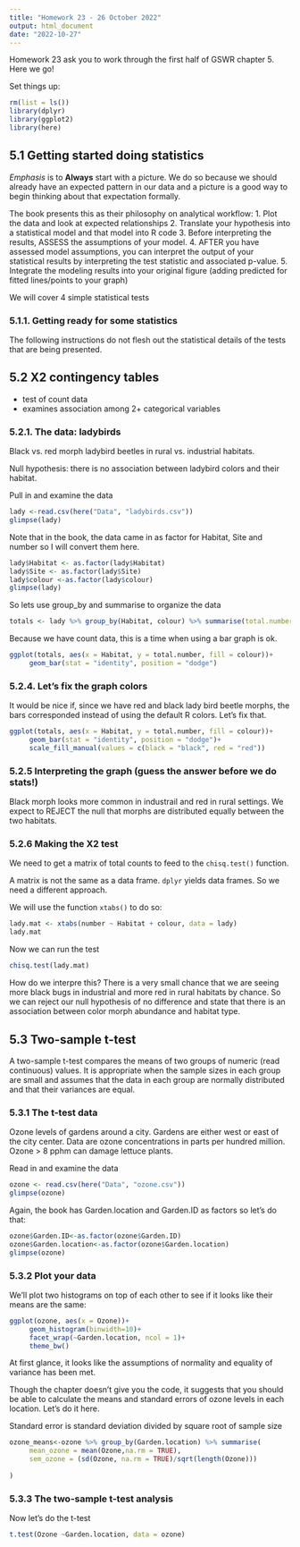 ```yaml
---
title: "Homework 23 - 26 October 2022"
output: html_document
date: "2022-10-27"
---
```


Homework 23 ask you to work through the first half of GSWR chapter 5. Here we go!

Set things up:
```r
rm(list = ls())
library(dplyr)
library(ggplot2)
library(here)
```

## 5.1 Getting started doing statistics

*Emphasis* is to **Always** start with a picture. We do so because we should already have an expected pattern in our data and a picture is a good way to begin thinking about that expectation formally.

The book presents this as their philosophy on analytical workflow:
1. Plot the data and look at expected relationships
2. Translate your hypothesis into a statistical model and that model into R code
3. Before interpreting the results, ASSESS the assumptions of your model.
4. AFTER you have assessed model assumptions, you can interpret the output of your statistical results by interpreting the test statistic and associated p-value.
5. Integrate the modeling results into your original figure (adding predicted for fitted lines/points to your graph)

We will cover 4 simple statistical tests

### 5.1.1. Getting ready for some statistics
The following instructions do not flesh out the statistical details of the tests that are being presented.

## 5.2 X2 contingency tables
- test of count data
- examines association among 2+ categorical variables

### 5.2.1. The data: ladybirds
Black vs. red morph ladybird beetles in rural vs. industrial habitats.

Null hypothesis: there is no association between ladybird colors and their habitat. 

Pull in and examine the data

```r
lady <-read.csv(here("Data", "ladybirds.csv"))
glimpse(lady)
```

Note that in the book, the data came in as factor for Habitat, Site and number so I will convert them here.

```r
lady$Habitat <- as.factor(lady$Habitat)
lady$Site <- as.factor(lady$Site)
lady$colour <-as.factor(lady$colour)
glimpse(lady)
```

So lets use group_by and summarise to organize the data

```r
totals <- lady %>% group_by(Habitat, colour) %>% summarise(total.number = sum(number))
```

Because we have count data, this is a time when using a bar graph is ok.

```r
ggplot(totals, aes(x = Habitat, y = total.number, fill = colour))+
     geom_bar(stat = "identity", position = "dodge")
```
### 5.2.4. Let's fix the graph colors
It would be nice if, since we have red and black lady bird beetle morphs, the bars corresponded instead of using the default R colors. Let's fix that.

```r
ggplot(totals, aes(x = Habitat, y = total.number, fill = colour))+
     geom_bar(stat = "identity", position = "dodge")+
     scale_fill_manual(values = c(black = "black", red = "red"))
```
### 5.2.5 Interpreting the graph (guess the answer before we do stats!)
Black morph looks more common in industrail and red in rural settings. We expect to REJECT the null that morphs are distributed equally between the two habitats.

### 5.2.6 Making the X2 test
We need to get a matrix of total counts to feed to the `chisq.test()` function.

A matrix is not the same as a data frame.  `dplyr` yields data frames. So we need a different approach.

We will use the function `xtabs()` to do so:

```r
lady.mat <- xtabs(number ~ Habitat + colour, data = lady)
lady.mat
```

Now we can run the test
```r
chisq.test(lady.mat)
```

How do we interpre this? There is a very small chance that we are seeing more black bugs in industrial and more red in rural habitats by chance. So we can reject our null hypothesis of no difference and state that there is an association between color morph abundance and habitat type.

## 5.3 Two-sample t-test
A two-sample t-test compares the means of two groups of numeric (read continuous) values. It is appropriate when the sample sizes in each group are small and assumes that the data in each group are normally distributed and that their variances are equal.

### 5.3.1 The t-test data
Ozone levels of gardens around a city. Gardens are either west or east of the city center. Data are ozone concentrations in parts per hundred million. Ozone > 8 pphm can damage lettuce plants. 

Read in and examine the data

```r
ozone <- read.csv(here("Data", "ozone.csv"))
glimpse(ozone)
```

Again, the book has Garden.location and Garden.ID as factors so let's do that:

```r
ozone$Garden.ID<-as.factor(ozone$Garden.ID)
ozone$Garden.location<-as.factor(ozone$Garden.location)
glimpse(ozone)
```

### 5.3.2 Plot your data
We'll plot two histograms on top of each other to see if it looks like their means are the same:

```r
ggplot(ozone, aes(x = Ozone))+
     geom_histogram(binwidth=10)+
     facet_wrap(~Garden.location, ncol = 1)+
     theme_bw()
```
At first glance, it looks like the assumptions of normality and equality of variance has been met.

Though the chapter doesn't give you the code, it suggests that you should be able to calculate the means and standard errors of ozone levels in each location. Let's do it here.

Standard error is standard deviation  divided by square root of sample size
```r
ozone_means<-ozone %>% group_by(Garden.location) %>% summarise(
     mean_ozone = mean(Ozone,na.rm = TRUE), 
     sem_ozone = (sd(Ozone, na.rm = TRUE)/sqrt(length(Ozone)))
     
)
```

### 5.3.3 The two-sample t-test analysis
Now let's do the t-test
```r
t.test(Ozone ~Garden.location, data = ozone)
```














